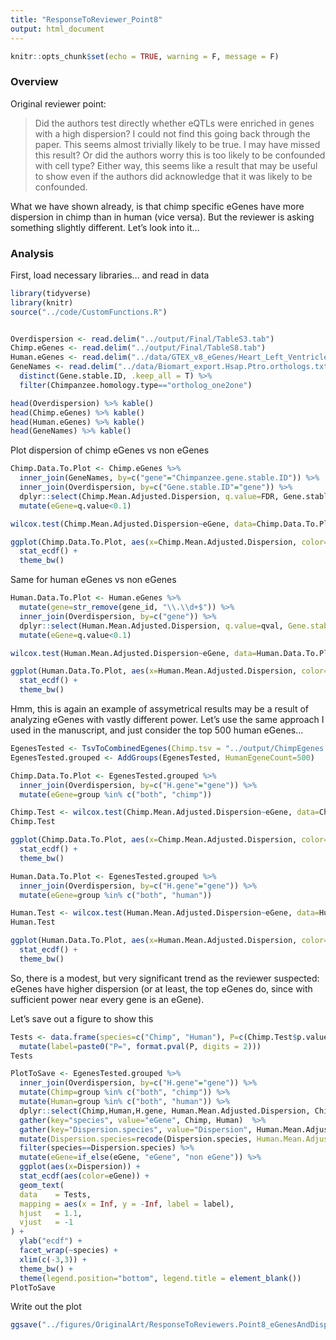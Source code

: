 ```yaml
---
title: "ResponseToReviewer_Point8"
output: html_document
---
```


```r
knitr::opts_chunk$set(echo = TRUE, warning = F, message = F)
```

### Overview

Original reviewer point:


>Did the authors test directly whether eQTLs were enriched in genes with a high dispersion? I could not find this going back through the paper. This seems almost trivially likely to be true. I may have missed this result? Or did the authors worry this is too likely to be confounded with cell type? Either way, this seems like a result that may be useful to show even if the authors did acknowledge that it was likely to be confounded. 

What we have shown already, is that chimp specific eGenes have more dispersion in chimp than in human (vice versa). But the reviewer is asking something slightly different. Let's look into it...


### Analysis

First, load necessary libraries... and read in data
```r
library(tidyverse)
library(knitr)
source("../code/CustomFunctions.R")


Overdispersion <- read.delim("../output/Final/TableS3.tab")
Chimp.eGenes <- read.delim("../output/Final/TableS8.tab")
Human.eGenes <- read.delim("../data/GTEX_v8_eGenes/Heart_Left_Ventricle.v8.egenes.txt.gz")
GeneNames <- read.delim("../data/Biomart_export.Hsap.Ptro.orthologs.txt.gz") %>%
  distinct(Gene.stable.ID, .keep_all = T) %>%
  filter(Chimpanzee.homology.type=="ortholog_one2one")

head(Overdispersion) %>% kable()
head(Chimp.eGenes) %>% kable()
head(Human.eGenes) %>% kable()
head(GeneNames) %>% kable()

```


Plot dispersion of chimp eGenes vs non eGenes

```r
Chimp.Data.To.Plot <- Chimp.eGenes %>%
  inner_join(GeneNames, by=c("gene"="Chimpanzee.gene.stable.ID")) %>%
  inner_join(Overdispersion, by=c("Gene.stable.ID"="gene")) %>%
  dplyr::select(Chimp.Mean.Adjusted.Dispersion, q.value=FDR, Gene.stable.ID) %>%
  mutate(eGene=q.value<0.1)

wilcox.test(Chimp.Mean.Adjusted.Dispersion~eGene, data=Chimp.Data.To.Plot)

ggplot(Chimp.Data.To.Plot, aes(x=Chimp.Mean.Adjusted.Dispersion, color=eGene)) +
  stat_ecdf() +
  theme_bw()

``` 

Same for human eGenes vs non eGenes
```r
Human.Data.To.Plot <- Human.eGenes %>%
  mutate(gene=str_remove(gene_id, "\\.\\d+$")) %>%
  inner_join(Overdispersion, by=c("gene")) %>%
  dplyr::select(Human.Mean.Adjusted.Dispersion, q.value=qval, Gene.stable.ID=gene) %>%
  mutate(eGene=q.value<0.1)

wilcox.test(Human.Mean.Adjusted.Dispersion~eGene, data=Human.Data.To.Plot)

ggplot(Human.Data.To.Plot, aes(x=Human.Mean.Adjusted.Dispersion, color=eGene)) +
  stat_ecdf() +
  theme_bw()
```

Hmm, this is again an example of assymetrical results may be a result of analyzing eGenes with vastly different power. Let's use the same approach I used in the manuscript, and just consider the top 500 human eGenes...

```r
EgenesTested <- TsvToCombinedEgenes(Chimp.tsv = "../output/ChimpEgenes.eigenMT.txt.gz", Human.tsv = "../data/GTEX_v8_eGenes/Heart_Left_Ventricle.v8.egenes.txt.gz", SysToID.tsv = "../data/Biomart_export.Hsap.Ptro.orthologs.txt.gz", HumanTsvType = "GTEx")
EgenesTested.grouped <- AddGroups(EgenesTested, HumanEgeneCount=500)

Chimp.Data.To.Plot <- EgenesTested.grouped %>%
  inner_join(Overdispersion, by=c("H.gene"="gene")) %>%
  mutate(eGene=group %in% c("both", "chimp"))

Chimp.Test <- wilcox.test(Chimp.Mean.Adjusted.Dispersion~eGene, data=Chimp.Data.To.Plot)
Chimp.Test

ggplot(Chimp.Data.To.Plot, aes(x=Chimp.Mean.Adjusted.Dispersion, color=eGene)) +
  stat_ecdf() +
  theme_bw()

Human.Data.To.Plot <- EgenesTested.grouped %>%
  inner_join(Overdispersion, by=c("H.gene"="gene")) %>%
  mutate(eGene=group %in% c("both", "human"))

Human.Test <- wilcox.test(Human.Mean.Adjusted.Dispersion~eGene, data=Human.Data.To.Plot)
Human.Test

ggplot(Human.Data.To.Plot, aes(x=Human.Mean.Adjusted.Dispersion, color=eGene)) +
  stat_ecdf() +
  theme_bw()

```

So, there is a modest, but very significant trend as the reviewer suspected: eGenes have higher dispersion (or at least, the top eGenes do, since with sufficient power near every gene is an eGene).

Let's save out a figure to show this

```r
Tests <- data.frame(species=c("Chimp", "Human"), P=c(Chimp.Test$p.value, Human.Test$p.value)) %>%
  mutate(label=paste0("P=", format.pval(P, digits = 2)))
Tests

PlotToSave <- EgenesTested.grouped %>%
  inner_join(Overdispersion, by=c("H.gene"="gene")) %>%
  mutate(Chimp=group %in% c("both", "chimp")) %>%
  mutate(Human=group %in% c("both", "human")) %>%
  dplyr::select(Chimp,Human,H.gene, Human.Mean.Adjusted.Dispersion, Chimp.Mean.Adjusted.Dispersion) %>%
  gather(key="species", value="eGene", Chimp, Human)  %>%
  gather(key="Dispersion.species", value="Dispersion", Human.Mean.Adjusted.Dispersion, Chimp.Mean.Adjusted.Dispersion) %>%
  mutate(Dispersion.species=recode(Dispersion.species, Human.Mean.Adjusted.Dispersion="Human", Chimp.Mean.Adjusted.Dispersion="Chimp")) %>%
  filter(species==Dispersion.species) %>%
  mutate(eGene=if_else(eGene, "eGene", "non eGene")) %>%
  ggplot(aes(x=Dispersion)) +
  stat_ecdf(aes(color=eGene)) +
  geom_text(
  data    = Tests,
  mapping = aes(x = Inf, y = -Inf, label = label),
  hjust   = 1.1,
  vjust   = -1
) +
  ylab("ecdf") +
  facet_wrap(~species) +
  xlim(c(-3,3)) +
  theme_bw() +
  theme(legend.position="bottom", legend.title = element_blank())
PlotToSave

```

Write out the plot
```r
ggsave("../figures/OriginalArt/ResponseToReviewers.Point8_eGenesAndDispersion.pdf", PlotToSave, height=2.5, width=4)
```

